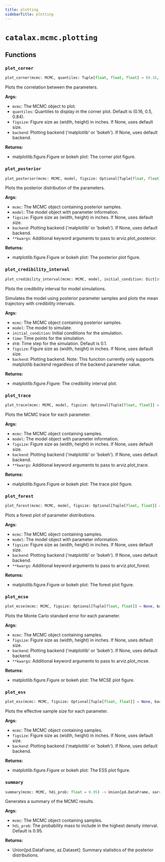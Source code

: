 ```yaml
---
title: plotting
sidebarTitle: plotting
---
```


# `catalax.mcmc.plotting`

## Functions

### `plot_corner` <sup><a href="https://github.com/JR-1991/Catalax/blob/master/catalax/mcmc/plotting.py#L16" target="_blank"><Icon icon="github" style="width: 14px; height: 14px;" /></a></sup>

```python
plot_corner(mcmc: MCMC, quantiles: Tuple[float, float, float] = (0.16, 0.5, 0.84), figsize: Optional[Tuple[float, float]] = None, backend: BackendType = None)
```


Plots the correlation between the parameters.

**Args:**
- `mcmc`: The MCMC object to plot.
- `quantiles`: Quantiles to display in the corner plot.
Default is (0.16, 0.5, 0.84).
- `figsize`: Figure size as (width, height) in inches.
If None, uses default size.
- `backend`: Plotting backend ('matplotlib' or 'bokeh').
If None, uses default backend.

**Returns:**
- matplotlib.figure.Figure or bokeh plot: The corner plot figure.


### `plot_posterior` <sup><a href="https://github.com/JR-1991/Catalax/blob/master/catalax/mcmc/plotting.py#L60" target="_blank"><Icon icon="github" style="width: 14px; height: 14px;" /></a></sup>

```python
plot_posterior(mcmc: MCMC, model, figsize: Optional[Tuple[float, float]] = None, backend: BackendType = None, **kwargs)
```


Plots the posterior distribution of the parameters.

**Args:**
- `mcmc`: The MCMC object containing posterior samples.
- `model`: The model object with parameter information.
- `figsize`: Figure size as (width, height) in inches.
If None, uses default size.
- `backend`: Plotting backend ('matplotlib' or 'bokeh').
If None, uses default backend.
- `**kwargs`: Additional keyword arguments to pass to arviz.plot_posterior.

**Returns:**
- matplotlib.figure.Figure or bokeh plot: The posterior plot figure.


### `plot_credibility_interval` <sup><a href="https://github.com/JR-1991/Catalax/blob/master/catalax/mcmc/plotting.py#L100" target="_blank"><Icon icon="github" style="width: 14px; height: 14px;" /></a></sup>

```python
plot_credibility_interval(mcmc: MCMC, model, initial_condition: Dict[str, float], time: jax.Array, dt0: float = 0.1, figsize: Optional[Tuple[float, float]] = None, backend: BackendType = None)
```


Plots the credibility interval for model simulations.

Simulates the model using posterior parameter samples and plots the mean
trajectory with credibility intervals.

**Args:**
- `mcmc`: The MCMC object containing posterior samples.
- `model`: The model to simulate.
- `initial_condition`: Initial conditions for the simulation.
- `time`: Time points for the simulation.
- `dt0`: Time step for the simulation. Default is 0.1.
- `figsize`: Figure size as (width, height) in inches.
If None, uses default size.
- `backend`: Plotting backend. Note\: This function currently only
supports matplotlib backend regardless of the backend parameter value.

**Returns:**
- matplotlib.figure.Figure: The credibility interval plot.


### `plot_trace` <sup><a href="https://github.com/JR-1991/Catalax/blob/master/catalax/mcmc/plotting.py#L168" target="_blank"><Icon icon="github" style="width: 14px; height: 14px;" /></a></sup>

```python
plot_trace(mcmc: MCMC, model, figsize: Optional[Tuple[float, float]] = None, backend: BackendType = None, **kwargs)
```


Plots the MCMC trace for each parameter.

**Args:**
- `mcmc`: The MCMC object containing samples.
- `model`: The model object with parameter information.
- `figsize`: Figure size as (width, height) in inches.
If None, uses default size.
- `backend`: Plotting backend ('matplotlib' or 'bokeh').
If None, uses default backend.
- `**kwargs`: Additional keyword arguments to pass to arviz.plot_trace.

**Returns:**
- matplotlib.figure.Figure or bokeh plot: The trace plot figure.


### `plot_forest` <sup><a href="https://github.com/JR-1991/Catalax/blob/master/catalax/mcmc/plotting.py#L208" target="_blank"><Icon icon="github" style="width: 14px; height: 14px;" /></a></sup>

```python
plot_forest(mcmc: MCMC, model, figsize: Optional[Tuple[float, float]] = None, backend: BackendType = None, **kwargs)
```


Plots a forest plot of parameter distributions.

**Args:**
- `mcmc`: The MCMC object containing samples.
- `model`: The model object with parameter information.
- `figsize`: Figure size as (width, height) in inches.
If None, uses default size.
- `backend`: Plotting backend ('matplotlib' or 'bokeh').
If None, uses default backend.
- `**kwargs`: Additional keyword arguments to pass to arviz.plot_forest.

**Returns:**
- matplotlib.figure.Figure or bokeh plot: The forest plot figure.


### `plot_mcse` <sup><a href="https://github.com/JR-1991/Catalax/blob/master/catalax/mcmc/plotting.py#L250" target="_blank"><Icon icon="github" style="width: 14px; height: 14px;" /></a></sup>

```python
plot_mcse(mcmc: MCMC, figsize: Optional[Tuple[float, float]] = None, backend: BackendType = None, **kwargs)
```


Plots the Monte Carlo standard error for each parameter.

**Args:**
- `mcmc`: The MCMC object containing samples.
- `figsize`: Figure size as (width, height) in inches.
If None, uses default size.
- `backend`: Plotting backend ('matplotlib' or 'bokeh').
If None, uses default backend.
- `**kwargs`: Additional keyword arguments to pass to arviz.plot_mcse.

**Returns:**
- matplotlib.figure.Figure or bokeh plot: The MCSE plot figure.


### `plot_ess` <sup><a href="https://github.com/JR-1991/Catalax/blob/master/catalax/mcmc/plotting.py#L288" target="_blank"><Icon icon="github" style="width: 14px; height: 14px;" /></a></sup>

```python
plot_ess(mcmc: MCMC, figsize: Optional[Tuple[float, float]] = None, backend: BackendType = None)
```


Plots the effective sample size for each parameter.

**Args:**
- `mcmc`: The MCMC object containing samples.
- `figsize`: Figure size as (width, height) in inches.
If None, uses default size.
- `backend`: Plotting backend ('matplotlib' or 'bokeh').
If None, uses default backend.

**Returns:**
- matplotlib.figure.Figure or bokeh plot: The ESS plot figure.


### `summary` <sup><a href="https://github.com/JR-1991/Catalax/blob/master/catalax/mcmc/plotting.py#L333" target="_blank"><Icon icon="github" style="width: 14px; height: 14px;" /></a></sup>

```python
summary(mcmc: MCMC, hdi_prob: float = 0.95) -> Union[pd.DataFrame, xarray.Dataset]
```


Generates a summary of the MCMC results.

**Args:**
- `mcmc`: The MCMC object containing samples.
- `hdi_prob`: The probability mass to include in the highest density interval.
Default is 0.95.

**Returns:**
- Union\[pd.DataFrame, az.Dataset]: Summary statistics of the posterior distributions.

